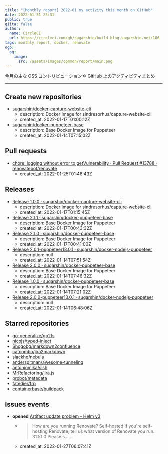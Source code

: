 ```yaml
---
title: "[Monthly report] 2022-01 my activity this month on GitHub"
date: 2022-01-31 23:31
public: true
qiita: false
author:
  name: CircleCI
  url: https://circleci.com/gh/sugarshin/build.blog.sugarshin.net/186
tags: monthly report, docker, renovate
ogp:
  og:
    image:
      src: /assets/images/common/report/main.png
---
```


今月の主な OSS コントリビューションや GitHub 上のアクティビティまとめ

***

## Create new repositories

- [sugarshin/docker-capture-website-cli](https://github.com/sugarshin/docker-capture-website-cli)
  - description: Docker Image for sindresorhus/capture-website-cli
  - created_at: 2022-01-17T01:00:12Z
- [sugarshin/docker-puppeteer-base](https://github.com/sugarshin/docker-puppeteer-base)
  - description: Base Docker Image for Puppeteer
  - created_at: 2022-01-14T07:15:02Z

## Pull requests

- [chore: logging without error to getVulnerability · Pull Request #13788 · renovatebot/renovate](https://github.com/renovatebot/renovate/pull/13788)
  - created_at: 2022-01-25T01:48:43Z

## Releases

- [Release 1.0.0 · sugarshin/docker-capture-website-cli](https://github.com/sugarshin/docker-capture-website-cli/releases/tag/1.0.0)
  - description: Docker Image for sindresorhus/capture-website-cli
  - created_at: 2022-01-17T01:15:45Z
- [Release 2.1.1 · sugarshin/docker-puppeteer-base](https://github.com/sugarshin/docker-puppeteer-base/releases/tag/2.1.1)
  - description: Base Docker Image for Puppeteer
  - created_at: 2022-01-17T00:43:32Z
- [Release 2.1.0 · sugarshin/docker-puppeteer-base](https://github.com/sugarshin/docker-puppeteer-base/releases/tag/2.1.0)
  - description: Base Docker Image for Puppeteer
  - created_at: 2022-01-17T00:41:00Z
- [Release 2.0.1-puppeteer13.0.1 · sugarshin/docker-nodejs-puppeteer](https://github.com/sugarshin/docker-nodejs-puppeteer/releases/tag/2.0.1-puppeteer13.0.1)
  - description: null
  - created_at: 2022-01-14T07:51:54Z
- [Release 2.0.0 · sugarshin/docker-puppeteer-base](https://github.com/sugarshin/docker-puppeteer-base/releases/tag/2.0.0)
  - description: Base Docker Image for Puppeteer
  - created_at: 2022-01-14T07:46:32Z
- [Release 1.0.0 · sugarshin/docker-puppeteer-base](https://github.com/sugarshin/docker-puppeteer-base/releases/tag/1.0.0)
  - description: Base Docker Image for Puppeteer
  - created_at: 2022-01-14T07:21:02Z
- [Release 2.0.0-puppeteer13.0.1 · sugarshin/docker-nodejs-puppeteer](https://github.com/sugarshin/docker-nodejs-puppeteer/releases/tag/2.0.0-puppeteer13.0.1)
  - description: null
  - created_at: 2022-01-14T06:48:06Z

## Starred repositories

- [go-generalize/go2ts](https://github.com/go-generalize/go2ts)
- [nicojs/typed-inject](https://github.com/nicojs/typed-inject)
- [Shogobg/markdown2confluence](https://github.com/Shogobg/markdown2confluence)
- [catcombo/jira2markdown](https://github.com/catcombo/jira2markdown)
- [slackhq/nebula](https://github.com/slackhq/nebula)
- [anderspitman/awesome-tunneling](https://github.com/anderspitman/awesome-tunneling)
- [antoniomika/sish](https://github.com/antoniomika/sish)
- [MrRefactoring/jira.js](https://github.com/MrRefactoring/jira.js)
- [probot/metadata](https://github.com/probot/metadata)
- [fatedier/frp](https://github.com/fatedier/frp)
- [containerbase/buildpack](https://github.com/containerbase/buildpack)

## Issues events

- **opened** [Artifact update problem - Helm v3](https://github.com/renovatebot/renovate/issues/13843)
  - > How are you running Renovate?  Self-hosted  If you're self-hosting Renovate, tell us what version of Renovate you run.  31.51.0  Please s......
  - created_at: 2022-01-27T06:07:41Z
